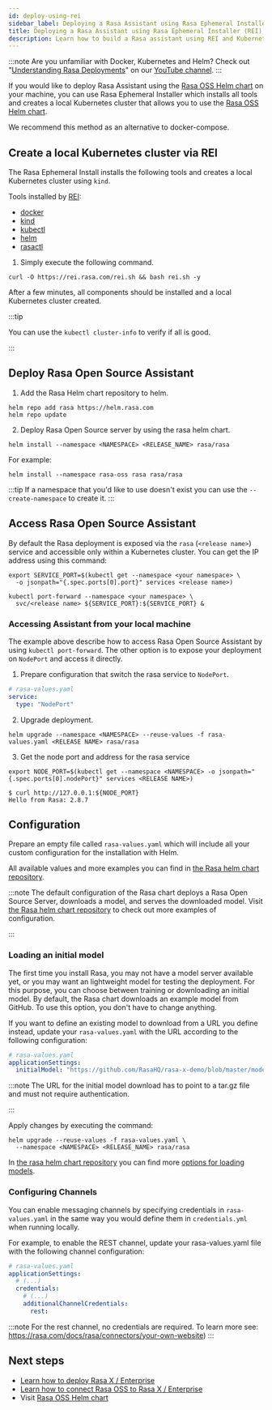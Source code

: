 ```yaml
---
id: deploy-using-rei
sidebar_label: Deploying a Rasa Assistant using Rasa Ephemeral Installer (REI)
title: Deploying a Rasa Assistant using Rasa Ephemeral Installer (REI)
description: Learn how to build a Rasa assistant using REI and Kubernetes.
---
```


<!-- this file is version specific, do not use `@site/...` syntax -->

:::note
Are you unfamiliar with Docker, Kubernetes and Helm? Check out "[Understanding Rasa Deployments](https://www.youtube.com/watch?v=aAs_RS0ueEw&list=PL75e0qA87dlHmfmu7oPPYA22fmc6GJ2aW)" on our [YouTube channel](https://www.youtube.com/channel/UCJ0V6493mLvqdiVwOKWBODQ).
:::

If you would like to deploy Rasa Assistant using the [Rasa OSS Helm chart](https://github.com/RasaHQ/helm-charts/tree/main/charts/rasa) on your machine,
you can use Rasa Ephemeral Installer which installs all tools and creates a local Kubernetes cluster that allows you to use the [Rasa OSS Helm chart](https://github.com/RasaHQ/helm-charts/tree/main/charts/rasa).

We recommend this method as an alternative to docker-compose.

## Create a local Kubernetes cluster via REI

The Rasa Ephemeral Install installs the following tools and creates a local Kubernetes cluster using `kind`.

Tools installed by [REI](https://github.com/RasaHQ/REI):

- [docker](https://www.docker.com/)
- [kind](https://kind.sigs.k8s.io/)
- [kubectl](https://kubernetes.io/docs/reference/kubectl/kubectl/)
- [helm](https://helm.sh/)
- [rasactl](https://github.com/RasaHQ/rasactl)

1. Simply execute the following command.

  ```text
  curl -O https://rei.rasa.com/rei.sh && bash rei.sh -y
  ```

  After a few minutes, all components should be installed and a local Kubernetes cluster created.

  :::tip

  You can use the `kubectl cluster-info` to verify if all is good.

  :::

## Deploy Rasa Open Source Assistant

1. Add the Rasa Helm chart repository to helm.

  ```text
  helm repo add rasa https://helm.rasa.com
  helm repo update
  ```

2. Deploy Rasa Open Source server by using the rasa helm chart.

  ```text
  helm install --namespace <NAMESPACE> <RELEASE_NAME> rasa/rasa
  ```

  For example:

  ```text
  helm install --namespace rasa-oss rasa rasa/rasa
  ```

  :::tip
  If a namespace that you'd like to use doesn't exist you can use the `--create-namespace` to create it.
  :::

## Access Rasa Open Source Assistant

By default the Rasa deployment is exposed via the `rasa` (`<release name>`) service and accessible only within a Kubernetes cluster. You can get the IP address using this command:

```text
export SERVICE_PORT=$(kubectl get --namespace <your namespace> \
  -o jsonpath="{.spec.ports[0].port}" services <release name>)

kubectl port-forward --namespace <your namespace> \
  svc/<release name> ${SERVICE_PORT}:${SERVICE_PORT} &
```

### Accessing Assistant from your local machine

The example above describe how to access Rasa Open Source Assistant by using `kubectl port-forward`. The other option is to expose your deployment
on `NodePort` and access it directly.

1. Prepare configuration that switch the rasa service to `NodePort`.

  ```yaml
  # rasa-values.yaml
  service:
    type: "NodePort"
  ```

2. Upgrade deployment.

  ```text
  helm upgrade --namespace <NAMESPACE> --reuse-values -f rasa-values.yaml <RELEASE NAME> rasa/rasa
  ```

3. Get the node port and address for the rasa service

  ```text
  export NODE_PORT=$(kubectl get --namespace <NAMESPACE> -o jsonpath="{.spec.ports[0].nodePort}" services <RELEASE NAME>)

  $ curl http://127.0.0.1:${NODE_PORT}
  Hello from Rasa: 2.8.7
  ```

## Configuration

Prepare an empty file called `rasa-values.yaml` which will include all your custom
configuration for the installation with Helm.

All available values and more examples you can find in [the Rasa helm chart repository](https://github.com/RasaHQ/helm-charts/tree/main/charts/rasa#values).

:::note
The default configuration of the Rasa chart deploys a Rasa Open Source Server, downloads a model, and serves the downloaded model.
Visit [the Rasa helm chart repository](https://github.com/RasaHQ/helm-charts/tree/main/charts/rasa#quick-start) to check out more examples of configuration.

:::

### Loading an initial model

The first time you install Rasa, you may not have a model server available yet, or you may want an lightweight model for testing the deployment.
For this purpose, you can choose between training or downloading an initial model. By default, the Rasa chart downloads an example model from GitHub.
To use this option, you don't have to change anything.

If you want to define an existing model to download from a URL you define instead, update your `rasa-values.yaml` with the URL according to the following configuration:

  ```yaml
  # rasa-values.yaml
  applicationSettings:
    initialModel: "https://github.com/RasaHQ/rasa-x-demo/blob/master/models/model.tar.gz?raw=true"
  ```
:::note
The URL for the initial model download has to point to a tar.gz file and must not require authentication.

:::

Apply changes by executing the command:

```text
helm upgrade --reuse-values -f rasa-values.yaml \
  --namespace <NAMESPACE> <RELEASE_NAME> rasa/rasa
```

In [the rasa helm chart repository](https://github.com/RasaHQ/helm-charts/tree/main/charts/rasa) you can find more [options for loading models](https://github.com/RasaHQ/helm-charts/tree/main/charts/rasa#options-for-loading-models).

### Configuring Channels

You can enable messaging channels by specifying credentials in `rasa-values.yaml` in the same way you would define them in `credentials.yml` when running locally.

For example, to enable the REST channel, update your rasa-values.yaml file with the following channel configuration:

```yaml
# rasa-values.yaml
applicationSettings:
  # (...)
  credentials:
    # (...)
    additionalChannelCredentials:
      rest:
```

:::note
For the rest channel, no credentials are required. To learn more see: https://rasa.com/docs/rasa/connectors/your-own-website)
:::

## Next steps

- [Learn how to deploy Rasa X / Enterprise](https://rasa.com/docs/rasa-enterprise/installation-and-setup/installation-guide)
- [Learn how to connect Rasa OSS to Rasa X / Enterprise](https://rasa.com/docs/rasa-enterprise/installation-and-setup/deploy#2-connect-rasa-open-source-deployment-the-rasa-helm-chart)
- Visit [Rasa OSS Helm chart](https://github.com/RasaHQ/helm-charts/tree/main/charts/rasa)
